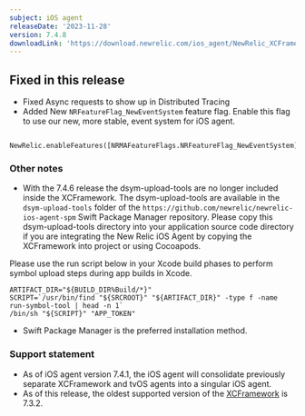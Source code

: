 ```yaml
---
subject: iOS agent
releaseDate: '2023-11-28'
version: 7.4.8
downloadLink: 'https://download.newrelic.com/ios_agent/NewRelic_XCFramework_Agent_7.4.8.zip'
---
```


## Fixed in this release

* Fixed Async requests to show up in Distributed Tracing
* Added New `NRFeatureFlag_NewEventSystem` feature flag. Enable this flag to use our new, more stable, event system for iOS agent.
```
    NewRelic.enableFeatures([NRMAFeatureFlags.NRFeatureFlag_NewEventSystem])
```

### Other notes

* With the 7.4.6 release the dsym-upload-tools are no longer included inside the XCFramework. The dsym-upload-tools are available in the `dsym-upload-tools` folder of the `https://github.com/newrelic/newrelic-ios-agent-spm` Swift Package Manager repository. Please copy this dsym-upload-tools directory into your application source code directory if you are integrating the New Relic iOS Agent by copying the XCFramework into project or using Cocoapods.

Please use the run script below in your Xcode build phases to perform symbol upload steps during app builds in Xcode.
```
ARTIFACT_DIR="${BUILD_DIR%Build/*}"
SCRIPT=`/usr/bin/find "${SRCROOT}" "${ARTIFACT_DIR}" -type f -name run-symbol-tool | head -n 1`
/bin/sh "${SCRIPT}" "APP_TOKEN"
```

* Swift Package Manager is the preferred installation method.

### Support statement

* As of iOS agent version 7.4.1, the iOS agent will consolidate previously separate XCFramework and tvOS agents into a singular iOS agent. 
* As of this release, the oldest supported version of the [XCFramework](/docs/release-notes/mobile-release-notes/xcframework-release-notes/xcframework-agent-732) is 7.3.2.

